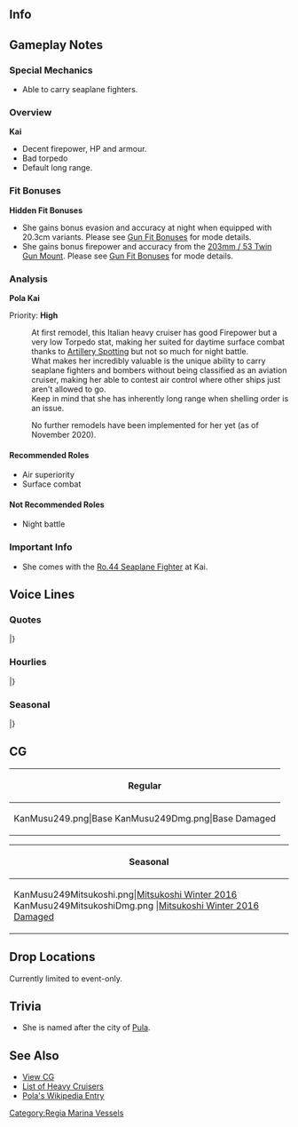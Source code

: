 ==Info==
{{KanmusuInfo|ID=249}}
{{KanmusuInfo|ID=249a}}

==Gameplay Notes==
===Special Mechanics===

* Able to carry seaplane fighters.

===Overview===
'''Kai'''
* Decent firepower, HP and armour.
* Bad torpedo
* Default long range.

===Fit Bonuses===
<!--{{:{{BASEPAGENAME}}/Equipment Bonuses}}
{{clear}}-->
'''Hidden Fit Bonuses'''
* She gains bonus evasion and accuracy at night when equipped with 20.3cm variants. Please see [[Gun Fit Bonuses]] for mode details.
* She gains bonus firepower and accuracy from the [[203mm / 53 Twin Gun Mount]]. Please see [[Gun Fit Bonuses]] for mode details.

===Analysis===
'''Pola Kai'''

Priority: '''High'''

:At first remodel, this Italian heavy cruiser has good Firepower but a very low Torpedo stat, making her suited for daytime surface combat thanks to [[Artillery Spotting]] but not so much for night battle.
:What makes her incredibly valuable is the unique ability to carry seaplane fighters and bombers without being classified as an aviation cruiser, making her able to contest air control where other ships just aren't allowed to go.
:Keep in mind that she has inherently long range when shelling order is an issue.

:No further remodels have been implemented for her yet (as of November 2020).


====Recommended Roles====
* Air superiority
* Surface combat

====Not Recommended Roles====
* Night battle

===Important Info===
* She comes with the [[Ro.44 Seaplane Fighter]] at Kai.

==Voice Lines==
===Quotes===
{{ShipquoteHeader}}
{{ShipquoteKai
|scenario = Introduction
|origin = Buon Giorno～。ザラ級重巡の三番艦～、ポーラです～。何にでも挑戦したいお年頃。頑張ります～。
|translation = Good morning~. I'm the 3rd ship of the Zara-class heavy cruisers, Pola~. I dare any venture. I'll do my best.<ref>The ship's motto was "Ardisco ad Ogni Impresa" or "I dare any venture".</ref>
|audio = Pola-Intro.mp3
}}
{{ShipquoteKai
|scenario = Introduction
|kai = yes
|origin = Buon Giorno～！ザラ級重巡三番艦～、ポーラです～。提督といっしょに何でも挑戦中で～す。頑張ります。
|translation = Good morning~. I'm 3rd ship of the Zara-class heavy cruisers, Pola~. I dare any venture with you, Admiral. I'll do my best.
|audio = PolaKai-Intro.mp3
}}
{{ShipquoteKai
|scenario = Library
|origin = ザラ級重巡洋艦の三番艦、ポーラです～。皆さん、覚えてくださいね～。
装甲と防御重視の優れた重巡さんなんです～。水上戦闘にもちゃんと出撃したんですよ～。
でも～、戦艦には勝てません～。飲むしかないです～。
|translation = I'm the 3rd ship of the Zara-class heavy cruisers, Pola~. Please remember that everyone~.
I'm a great heavy cruiser that focuses on armour and defense. I also sortied dutifully to surface battles.
But I still can't beat battleships~. Nothing to do about that but drink~.<ref>She was sunk after she was ambushed by 3 British battleships and their accompanying fleet at the [https://en.wikipedia.org/wiki/Battle_of_Cape_Matapan Battle of Cape Matapan].</ref>
|audio = Pola-Library.mp3
}}
{{ShipquoteKai
|scenario = Secretary 1
|origin = あ、は～い。Pola、元気ですよぉ～
|translation = Ah, yes. I'm doing fine~
|audio = Pola-Sec1.mp3
}}
{{ShipquoteKai
|scenario = Secretary 2
|origin = なんでしょう～、飲み会ですか？
|translation = What's up~ are we going drinking?
|audio = Pola-Sec2.mp3
}}
{{ShipquoteKai
|scenario = Secretary 2
|kai = yes
|origin = なんでしょう～、出撃も、飲み会も、いけますよぉ～。
|translation = What's up~ I'm always ready for sorties or drinking~.
|audio = PolaKai-Sec2.mp3
}}
{{ShipquoteKai
|scenario = Secretary 3
|origin = ザ～ラ姉さま大丈夫ぅ、ポーラ飲んでませんって～。おぉ、なぁんだ提督ぅ。
|translation = I'm fine Zara-neesama, I'm not drinking. Ooh, it's just you, Admiral~.
|audio = Pola-Sec3.mp3
}}
{{ShipquoteKai
|scenario = Secretary Idle
|origin = えーっと、あのヴィンテージどこに隠したっけかなぁ……あ、そうよ、あそこだわ！……あれ、ザラ姉さま？ あの……ポーラ、いま非番で～。あ、あの～。あの～……。|translation = Ummm, where did I put that vintage... Ah, that's right, over there! ... Oh my, Zara-neesama? Ummm... I'm off duty now~. U-uhhh~... ummmm~...
|audio = Pola-SecIdle.mp3
}}
{{ShipquoteKai
|scenario = Secretary (Married)
|origin = ていとくぅ～、これってもしかして…そうなんですかぁ？ポーラに？うふふ、じゃあ、一緒に飲んでくれます？かんぱーい！
|translation = Admiral, could this be... Really? It's for me? Hehehe~ Then how bout we have a drink? Cheers!
|audio = Pola-SecMarried.mp3
}}
{{ShipquoteKai
|scenario = Wedding
|origin = ていとくぅ～、少し嫌なことあったの～？…そう、かわいそう。あ、そうだ！ポーラと一緒に少し飲みませんかぁ？そういう時はこれが一番なんですよ！はい、かんぱーい！
|translation = Did something bad happen to you, Admiral? ...I see. You poor thing... Ah I know! How about a little drink with me? It's the best thing to do when things are tumbling down. Yes, cheers~!
|audio = Pola-Wedding.mp3
}}
{{ShipquoteKai
|scenario = Player's Score
|origin = 情報ですねぇ～。待ってて、今資料を……あ、うぁ～。あ、提督。ありがとー。
|translation = Intelligence right~ Wait a minute, I'll get the documents.... Ah, whoa... Ah, Admiral. Thank you.
|audio = Pola-PlayerScore.mp3
}}
{{ShipquoteKai
|scenario = Joining The Fleet
|origin = ザラ姉様、あんまり心配しないで、ポーラ大丈夫だし。ちゃんと出撃しますよ～～
|translation = Zara-neesama! Don't worry so much, I'm fine! I'll sortie properly~
|audio = Pola-JoinFleet.mp3
}}
{{ShipquoteKai
|scenario = Joining the Fleet
|kai = yes
|origin = ザラ姉様！もう心配しないで。大丈夫！ポーラ、ちゃんと旗艦を勤めます！ばつびょ～う～♪
|translation = Zara-neesama! You don't need to worry anymore, I'm fine! I'll do my job as flagship properly! Set sail~♪
|audio = PolaKai-JoinFleet.mp3
}}
{{ShipquoteKai
|scenario = Equipment 1
|origin = Grazie、Grazieです。素敵な改装、提督、ポーラご機嫌です。
|translation = Thank you, thank you. I'm in a good mood after this wonderful remodel, Admiral.
|audio = Pola-Equip1.mp3
}}
{{ShipquoteKai
|scenario = Equipment 1
|kai = yes
|origin = 提督ぅ、Grazie、Grazieで～す。でも、あの・・・三番砲塔だけはこのままで・・・。
|translation = Thank you, thank you Admiral. But... please leave my 3rd turret as it is...
|audio = PolaKai-Equip1.mp3
}}
{{ShipquoteKai
|scenario = Equipment 2
|origin = 雷撃兵装ですか、んん、それもいいけれど、お酒の瓶、もう少し積みません？
|translation = Torpedoes huh, Hmmm, I don't mind them but can you load up a few more bottles of alcohol?
|audio = Pola-Equip2.mp3
}}
{{ShipquoteKai
|scenario = Equipment 2
|kai = yes
|origin = 素敵な改装、ポーラご機嫌で～す。ついでにお酒の瓶、もう少しだけ積みません？
|translation = This wonderful remodel puts me in a good mood~. Speaking of which, can I load a few more bottles of alcohol?
|audio = PolaKai-Equip2.mp3
}}
{{ShipquoteKai
|scenario = Equipment 3
|origin = 提～督～も飲みます～？体熱くなりますよ～？
|translation = Do you to drink too~, Ad~miral~ ? It'll warm you up you know~?
|audio = Pola-Equip3.mp3
}}
{{ShipquoteKai
|scenario = Supply
|origin = はぁ……ふぅ。Grazieですねぇ～。
|translation = *sigh*~... Whew~... Thank you~.
|audio = Pola-Supply.mp3
}}
{{ShipquoteKai
|scenario = Docking (Minor)
|origin = 提督ぅ。ポーラ、お風呂頂きま～す。
|translation = Admiral~. I'll be in the bath~
|audio = Pola-DockMinor.mp3
}}
{{ShipquoteKai
|scenario = Docking (Minor Damage)
|kai = yes
|origin = 提督、大丈夫！ポーラ、もうお風呂の時、お酒持って入りません！安心して！
|translation = I'm fine, Admiral! I won't take alcohol into the bath with me! Don't worry!
|audio = PolaKai-DockMinor.mp3
}}
{{ShipquoteKai
|scenario = Docking (Major Damage)
|origin = 提督がふたり～。ちょっとだけ呑んじゃったぁ～。服が邪魔ぁ～
|translation = Let's have a little drink together, Admiral~ These clothes are in the way~
|audio = Pola-DockMajor.mp3
}}
{{ShipquoteKai
|scenario = Construction
|origin = 提督ぅ。新しい子来たんですって～。
|translation = Admiral. A new girl is here~.
|audio = Pola-Construction.mp3
}}
{{ShipquoteKai
|scenario = Return From Sortie
|origin = 提～督ぅ。Operaが終わったって～。……あっ違う。作戦完了ですって～。
|translation = Ad~miral~. The work is done~ ...Ah, that's not it. The operation is over~.
|audio = Pola-SortieReturn.mp3
}}
{{ShipquoteKai
|scenario = Starting A Sortie
|origin = ザラ級三番艦ポーラ、出撃しま～す。皆さん、ご一緒に参りましょ～。お～。
|translation = 3rd Ship of the Zara-class, Pola, sortieing~. Come along with me everyone~
|audio = Pola-Sortie.mp3
}}
{{ShipquoteKai
|scenario = Starting A Battle
|origin = え、敵ですか？ どこどこ？ ……あっ、ほんとだ。たいへ～ん。砲撃戦～準備ですぅ～。
|translation = Eh, the enemy? Where, where? ...Ah, it's really them. Oh no. Prepare for combat~
|audio = Pola-BattleStart.mp3
}}
{{ShipquoteKai
|scenario = Attack
|origin = いいですか～？ 撃ちますよ～？ Fuoco！
|translation = Got it~? I'm firing alright~? Fire!
|audio = Pola-Attack.mp3
}}
{{ShipquoteKai
|scenario = Air Battle/ Daytime Spotting/ Night Battle Attack
|origin = ポーラもザラ級ぅ～水上砲撃戦なら負けません！そのはずで～す
|translation = I'm a Zara-class too. I won't lose in surface combat! Supposedly~
|audio = Pola-NightAttack.mp3
}}
{{ShipquoteKai
|scenario = Night Battle
|origin = や、せ、ん～！いってみましょ～！や、せ、ん～！進めー
|translation = Ni~ ght~ Ba~ ttle~! Let's go~! Ni~ ght~ Ba~ ttle~! Forwards~!
|audio = Pola-NightBattle.mp3
}}
{{ShipquoteKai
|scenario = MVP
|origin = ポーラですか？ ポーラが一番なんですか？ 勝利の美酒、飲んでもいいですか～！？
|translation = Me? I'm number one? Can I drink this nectar of victory~!?<ref>The word she uses "美酒" refers to high-grade alcohol.</ref>
|audio = Pola-MVP.mp3
}}
{{ShipquoteKai
|scenario = Minor Damage 1
|origin = いたい痛い痛い痛いやぁ～だぁ～。
|translation = Ow ow ow ow ow Nooooo~
|audio = Pola-MinorDamage1.mp3
}}
{{ShipquoteKai
|scenario = Minor Damage 2
|origin = やだやだ！痛すぎる！
|translation = No no no! It really hurts!
|audio = Pola-MinorDamage2.mp3
}}
{{ShipquoteKai
|scenario = Major Damage
|origin = うぅ～痛すぎですぅ！ 飲まないとやってられないぃ！……ひっく、熱くなってきたぁ～。
|translation = Uuu~ It really hurts! I haven't even drank anything yet! ....*hic* The warmth is flooding me~
|audio = Pola-MajorDamage.mp3
}}
{{ShipquoteKai
|scenario = Sunk
|origin = やっぱり裸だと寒い。……ザラ姉さま、ポーラ、ここでさよならみたいです。……ねえ、さん……。
|translation = As expected, being naked is cold... Zara-neesama, looks like I'll be saying goodbye here... Nee-san...
|audio = Pola-Sinking.mp3
}}
|} <references/>

{{clear}}

===Hourlies===
{{ShipquoteHeader | type = hourly}}
{{ShipquoteKai
|scenario = 00:00 
|origin = 提督ぅ Buona sera。今日は私Polaがずっとそばで色々しますねぇ～。任せてぇ～。
|translation = Good evening, Admiral. I'll be by your side to help with anything today~. Leave it to me~.
|audio = PolaKai-0000.mp3
}}
{{ShipquoteKai
|scenario = 01:00 
|origin = えぇっと。マルぅ～ヒトぉ～マルぅ～マルぅ～。マぁ～ルぅ～マぁ～ルぅ～。提督ぅ どぉお？長すぎるってぇ？ん～わかりましたぁ。
|translation = Ummm. 0~ 1~ 0~ 0~. 0~ 0~. How was that Admiral? It was too long? Mm~ I understand.
|audio = PolaKai-0100.mp3
}}
{{ShipquoteKai
|scenario = 02:00 
|origin = マルフタぁ～マルぅ～マルぅ～。これでぇどぉお？
|translation = 02~ 0~ 0~. How was that?
|audio = PolaKai-0200.mp3
}}
{{ShipquoteKai
|scenario = 03:00 
|origin = マルサン～マルマルぅ～。どぉお？これならいいでしょ～？そぉよ～飲み始めたから調子がいいのぉ～。えへへ 熱くなってきたぁ～。
|translation = 03~ 00~. How's that? That was fine right~? That's right~ the mood is just right to start drinking~ Ehehe the warmth is filling me~
|audio = PolaKai-0300.mp3
}}
{{ShipquoteKai
|scenario = 04:00 
|origin = マルヨンマルマルぅ～。あぁもぉ暑いし服がすごい邪魔ぁ～。あれ？提督ぅなんで邪魔するのぉ？Pola暑いのぉ。
|translation = 0400~. Ah, it's so hot, these clothes are in the way~. Oh my? Why are they in the way you ask? Because I'm hot.
|audio = PolaKai-0400.mp3
}}
{{ShipquoteKai
|scenario = 05:00 
|origin = マルゴーマルマルぅ～。提督なにぃ～？お水飲めって～？Polaお水よりお酒が…ぁはい、飲みます。お水。ﾝｸﾞ ﾌﾟﾊｯ ﾍｪ。
|translation = 0500~. What is it, Admiral~? Drink some water~? I'd rather drink alcohol... Ah yes, I'll drink some Water. *Gulg* *Pwah* Hehe.
|audio = PolaKai-0500.mp3
}}
{{ShipquoteKai
|scenario = 06:00 
|origin = ぉはよぉございますぅ～提督ぅ～。Polaなんかあまり記憶がないのぉ～。今は、マルロックマルマルですぅ。あら、もう朝ですねぇ。
|translation = Good morning~ Admiral~. Somehow I can't remember much~ It's now 0600. Oh, it's already morning.
|audio = PolaKai-0600.mp3
}}
{{ShipquoteKai
|scenario = 07:00 
|origin = マルナナマルマルぅ～。提督ぅ～Pola頭がなぜかガンガンしますぅ？あ！エスプレッソのいい香り！Zara姉様ありがとぉ～。
|translation = 0700~. Why is my head pounding now, Admiral? Ah! That espresso smells good! Thank you, Zara-neesama.
|audio = PolaKai-0700.mp3
}}
{{ShipquoteKai
|scenario = 08:00 
|origin = マルハチマルマルぅ～。Zara姉様のエスプレッソとクロワッサン、ほんとにおいしぃ～！おいひぃ～ﾓｺﾞﾓｺﾞ
|translation = 0800~. Zara-neesama's espresso and croissants are really delicious~! Sho delishush~ *nom* *nom*
|audio = PolaKai-0800.mp3
}}
{{ShipquoteKai
|scenario = 09:00 
|origin = マルキューマルマルぅ～。あぁはいぃ～Zara姉様ぁ、心配しないでぇ～Pola、勤務中はもちろんお酒は飲みません。ねぇ～提督ぅ～？
|translation = 0900~. Ah, yes~ Don't worry, Zara-neesama. I won't drink while I'm on duty. Right~, Admiral~?
|audio = PolaKai-0900.mp3
}}
{{ShipquoteKai
|scenario = 10:00 
|origin = ヒトマルマルマルぅ～。提督ぅ遠征艦隊のご指示どうされますかぁ～？ネ↑ーズ↑ーミーユソーですか？カァィ↑ジョ↓ーゴ↓エィー？
|translation = 1000~ Do you have orders for the expedition fleet, Admiral? Rat transports~? Maritime escorts~?<ref>"Rat Transports" were the IJN's name for [https://en.wikipedia.org/wiki/Tokyo_Express Tokyo Expresses]. They were high-speed transport runs done under cover of night to avoid Allied air attacks.</ref>
|audio = PolaKai-1000.mp3
}}
{{ShipquoteKai
|scenario = 11:00 
|origin = ヒトヒトマルマルぅ～。そうですよねぇ～。サンソギョラ～イ、Polaも少し興味はあります。雷撃戦訓練もぉしなきゃだけどぉ…
|translation = 1100~. That's right~. I'm a little bit interested in oxygen torpedoes. I'd like to have some torpedo combat training...
|audio = PolaKai-1100.mp3
}}
{{ShipquoteKai
|scenario = 12:00 
|origin = ヒトフタぁマルマルぅ～。Zara姉様の新作Pastaおいしぃ～！んぅ このBianco ﾝｸﾞ は白ワインの香りが効いてて ﾓﾆｭﾓﾆｭ おいひぃ～！
|translation = 1200. The new kind of pasta Zara-neesama made is delicious! Hmm, this bianco smells of white wine. *Chew Chew* Delishoush!<ref>Bianco being pasta with a white sauce.</ref>
|audio = PolaKai-1200.mp3
}}
{{ShipquoteKai
|scenario = 13:00 
|origin = ヒトサンマルマルぅ～。艦隊戦ですかぁ？はいぃ～！少しは経験ありますよぉ。紅茶の国の戦艦がぁ、やっぱり強いですよねぇ...
|translation = 1300. You want to have a fleet battle? Alllright! I have a little experience in that. The battleships from the Country of Black Tea were definitely strong....<ref>Referring to the [https://en.wikipedia.org/wiki/Battle_of_Cape_Matapan Battle of Cape Matapan] where she was sunk by a British fleet.</ref>
|audio = PolaKai-1300.mp3
}}
{{ShipquoteKai
|scenario = 14:00 
|origin = ヒトヨン...ん？んん～？彼女は少し紅茶の国の戦艦に似てますねぇ。日本の戦艦ですかぁ？そうなんですねぇ...？んん～？？
|translation = 14....huh? Hmmm? That girl looks a bit like a battleship from the Country of Black Tea doesn't she. She's a Japanese battleship? How does that work I wonder...? Hmm?<ref>Referring to Kongou who was designed in Britain and was an improved version of the [https://en.wikipedia.org/wiki/Lion-class_battlecruiser Lion-class].</ref>
|audio = PolaKai-1400.mp3
}}
{{ShipquoteKai
|scenario = 15:00 
|origin = ヒトゴー...おぁ！Littorioさん、お疲れさまで～す。え？名前が？おぁ、そうなんですねぇ。ところでぇ～、あの戦艦なんですがぁ...
|translation = 15....Oh! Thanks for your hard work, Littorio-san. Eh? Your name is? Oh, I see. Could you tell me about that other battleship...<ref>Pola was sunk in 1941, Littorio was renamed to Italia in 1943.</ref>
|audio = PolaKai-1500.mp3
}}
{{ShipquoteKai
|scenario = 16:00 
|origin = ヒトロゥマルマルぅ～。あの強そぉな日本の戦艦は、コンゴォ↑～というのですねぇ。Pola、少し興味が出てきました。
|translation = 1600. So that powerful Japanese battleship is called Kongou huh. Pola is a bit interested in her now.
|audio = PolaKai-1600.mp3
}}
{{ShipquoteKai
|scenario = 17:00 
|origin = ヒトナナマルマル。提督、水平線に落ちる夕日がキレイです。ロッソ、赤ワインみたいな、キレイな色ですねぇ、んふふ
|translation = 1700. The sunset makes the horizon so beautiful, Admiral. It's red like red wine, such a beautiful color. Hehehe.
|audio = PolaKai-1700.mp3
}}
{{ShipquoteKai
|scenario = 18:00 
|origin = ヒトハチ、マルマル。お夕飯を、ぉぉぁ、外食ですねぇ～。えへへ、お供しま～す。お店は…マーミヤ？Trattoriaでしょうか？
|translation = 1800. Why don't weee... eat out for dinner? Ehehe, let's go together. This shop is...Ma-mi-ya? Is it a trattoria?<ref>A [https://en.wikipedia.org/wiki/Trattoria trattoria] is a casual Italian dining establishment.</ref>
|audio = PolaKai-1800.mp3
}}
{{ShipquoteKai
|scenario = 19:00 
|origin = ヒトキューマルマル。提督、Trattoriaマーミヤ、最高で～す。お酒もお料理も美味し～い。あ、ワインもう一本頼みますねぇ。
|translation = 1900. Trattoria Mamiya is the best, Admiral. The food and alcohol are both delicious. Ah, I'll order some more Wine.
|audio = PolaKai-1900.mp3
}}
{{ShipquoteKai
|scenario = 20:00 
|origin = フタマルマルマルぅ～。提督ぅ飲んでるぅ～？あ、ごちそうさまがぁきこえな～い。これも飲んでぇ？うぇへははふふ。楽しい。楽しいですねぇ。
|translation = 2000~ Want a drink, Admiral~? Ah, I can't hear your thanks~. Want to drink this too? Uehehehe haha fufu. This is fun. It's fun right.
|audio = PolaKai-2000.mp3
}}
{{ShipquoteKai
|scenario = 21:00 
|origin = フタヒト……ぅあ～めんどくさい。ワイン赤と白、もう1本おねがぁ～い。ぅぁ…熱い…服が邪魔ぁ、へっ…って……！！！ザラ姉様！！あのぉ～…
|translation = 21... urgh~ This is a pain. Wine. Red and white. One more glass~ Whoa... It's hot... These clothes are in the way... Eh... uh...!!! Zara-neesama!! Umm~...
|audio = PolaKai-2100.mp3
}}
{{ShipquoteKai
|scenario = 22:00 
|origin = フタフタ、マルマル。ものすごくものすごぉ～く怒られましたザラ姉様に。ポーラ、そんなに飲んでましたぁ？ おっかしいなぁ……。
|translation = 2200. I was yelled a lot by Zara-neesama. Did I really drink that much? That's wierd.....
|audio = PolaKai-2200.mp3
}}
{{ShipquoteKai
|scenario = 23:00 
|origin = フタサンマルマルぅ～。今日も何事もなく終了ですねぇ。提督、Buonanotteです！
|translation = 2300. Today finished without incident. Good night, Admiral!
|audio = PolaKai-2300.mp3
}}
|} <references/>

{{clear}}

===Seasonal===
{{SeasonalHeaderOld}}
{{SeasonalQuote
|scenario = [[Seasonal/Rainy_Season_2016|Rainy Season 2016]]
|origin = 最近雨が続きますぅ…。これが、Zara姉さまの言っていた「ツーユー」なんですねぇ。ポーラも、テルテルボー、作りまーす。
|translation =	It’s been raining a lot recently… So this is the “Tsuyu” that Zara-neesama told me about. I’ll make some teruteru bou too.
|audio = Pola_Rainy_Season_2016_Sec1.mp3
|notes = 
}}
{{SeasonalQuote
|scenario = [[Seasonal/Early_Summer_2016|Early Summer 2016]]
|origin = Zara姉さま、今年は水着どうするの？Polaは、お酒に使っちゃったから、今年は新しい水着はパスですぅ。
|translation =	What are you doing about swimsuits this year, Zara-neesama? I spent all my money on alcohol so I’ll pass on a new swimsuit this year.
|audio = Pola_Early_Summer_Sec1_2016.ogg
|notes = 
}}
{{SeasonalQuote
|scenario = [[Seasonal/Autumn_2016|Autumn 2016]]
|origin = へぇ、瑞穂さん、この白ワインはなぁに？「ニホンシュ」？独特な味と香り、でも美味しいわぁ。お友達になりましょ？ えへへへぇ。
|translation =	Hmmm, what’s this white wine, Mizuho? “Nihonshu”? It’s got a unique taste and fragrance, but it’s delicious. Wanna be friends? Ehehehe
|audio = Pola_Autumn_2016_Sec1.mp3
|notes = 
}}
{{SeasonalQuote
|scenario = [[Seasonal/Saury_2016|Saury Festival 2016]]
|origin = サンマーフェス？よくわからないけれど、Zara姉様、Polaもお手伝いしまーす！
|translation =	Sanma Fest? I don’t really understand but I’ll help too, Zara-neesama!
|audio = Pola_Sec1_Saury_2016.mp3
|notes = 
}}
{{SeasonalQuote
|scenario = [[Seasonal/Autumn_2016|Autumn 2016]]
|origin = うわぁ、寒くなってきたぁ。こんな時はお酒を飲んで体を温めないとぉ…那智さん、それは？
|translation =	Whoa, it’s getting cold. At times like these you should drink some alcohol to warm yourself up… What’s that, Nachi?
|audio = Pola_Late_Autumn_2017_Sec1.mp3
|notes = 
}}
{{SeasonalQuote
|scenario = [[Seasonal/Christmas_2016|Christmas 2016]]
|origin = Buone Feste！提督、クリスマスは楽しいですね。今日はいくら飲んででも大丈夫ですよね。えへ、ふふふふふ…
|translation =	Happy Holidays! Christmas is fun, Admiral. It’s fine if I drink as much as I want today. Ehe, fufufufufu…
|audio = Pola_Christmas_2016_Sec1.mp3
|notes = 
}}
{{SeasonalQuote
|scenario = [[Seasonal/New_Year_2017|New Year 2017]]
|origin = 提督、Buon Anno! あけましておめでとうございます。飲みましょう！
|translation =	Happy New Year, Admiral! Happy New Year. Let’s have a drink!
|audio = Pola_New_Year_2017_sec1.mp3
|notes = 
}}
{{SeasonalQuote
|scenario = [[Seasonal/Setsubun_2017|Setsubun 2017]]
|origin = Zara姉様、この行事は「セツブンガー」でしょう？Pola、Romaさんに聞いて。えぇ、”Eho Roll Fest？ほんとに？
|translation =	This event is called “Setsubungaa” right, Zara-neesama? I heard it from Roma-san. Eh, “Eho Roll Fest”? Really?
|audio = Pola_Setsubun_2017.mp3
|notes = 
}}
{{SeasonalQuote
|scenario = [[Seasonal/Valentine%27s_Day_2017|Valentine’s Day 2017]]
|origin = 提督ぅ、Pola特製の体が熱くなるワインチョコです。食べて食べて。ほらほら。えへへぇ、まだまだありますよぉ。
|translation = Here’s my special Wine Chocolate that will warm you right up, Admiral. Go on and eat up. Come on, come on. Ehehe, there’s still more where that came from.
|audio = Pola_Valentine_Sec1.ogg
|notes = 
}}
{{SeasonalQuote
|scenario = [[Seasonal/White_Day_2017|White Day 2017]]
|origin = 提督、チョコのおかえし、ありがとうございます。Grazie, grazieです。
|translation =	Thank you very much for the return gift, Admiral. Thank you so so much.
|audio = Pola_White_Day_2017.mp3
|notes = 
}}
{{SeasonalQuote
|scenario = [[Seasonal/Coming_of_Spring_2017|Spring 2017]]
|origin = 春といえば、大切な行事、「オハーナミー」ですようね？Polaとってもとっても楽しみしてるんです。いつ？いつ行きますか？
|translation =	Speaking of spring, there’s that important event called “Ohanami” right? I’m really, really looking forward to it. When? When are we going?
|audio = Pola_Spring_2017_Sec1.mp3
|notes = 
}}
{{SeasonalQuote
|scenario = [[Seasonal/Fourth_Anniversary|4th Anniversary]]
|origin = 提督、四周年おめでとうございます！ぐあきぐらひ…
|translation =	Congratulations on the 4th Anniversary, Admiral! *incoherent drunken rambling*… 
|audio = Pola_4th_Anniversary_Sec1_2017.mp3
|notes = 
}}
{{SeasonalQuote
|scenario = [[Seasonal/Summer_2017|Midsummer 2017]]
|origin = 夏は冷やした白ワインが美味しいの。あぁ、ほら、提督も飲んで飲んでぇ。えへへぇ、楽しい。でも、服が邪魔よね。ぬいじゃいましょうぅ！
|translation =	Chilled white wine is delicious in summer. Ah, come on, you drink up too, Admiral. Ehehe, this is fun. But, clothes get in the way. I’ll just strip!
|audio = Pola_Sec1_Summer_2017.mp3
|notes = 
}}
{{SeasonalQuote
|scenario = [[Seasonal/Fifth_Anniversary|5th Anniversary]]
|origin =提督、grazie、grazieです。Pola、おめでたい日はやっぱり乾杯はいいと思います。というわけで、乾杯！！
|translation =	Thank you so much, Admiral. I think that you need to toast on days on celebration. So with that, cheers!!
|audio = Pola_5th_Anniversary_Sec1.mp3
|notes = 
}}
|}<references/>

{{clear}}

==CG==
{| class="mw-collapsible mw-collapsed wikitable" style="width: 100%;"
!Regular
|-
|<gallery>
KanMusu249.png|Base
KanMusu249Dmg.png|Base Damaged
</gallery>
|}

{| class="mw-collapsible mw-collapsed wikitable" style="width: 100%;"
!Seasonal
|-
|<gallery>
KanMusu249Mitsukoshi.png|[[Promotional_Collaboration_CG#November_2016_-_Mitsukoshi_Winter_Collaboration|Mitsukoshi Winter 2016]]
KanMusu249MitsukoshiDmg.png |[[Promotional_Collaboration_CG#November_2016_-_Mitsukoshi_Winter_Collaboration|Mitsukoshi Winter 2016 Damaged]]
</gallery>
|}

==Drop Locations==
Currently limited to event-only.

==Trivia==
*She is named after the city of [https://en.wikipedia.org/wiki/Pula Pula].

==See Also==
*[[{{PAGENAMEE}}/Gallery|View {{PAGENAME}} CG]]
*[[EliteCA|List of Heavy Cruisers]]
*[[wikipedia:Italian_cruiser_Pola|Pola's Wikipedia Entry]]
{{Shiplist}}
[[Category:Regia Marina Vessels]]